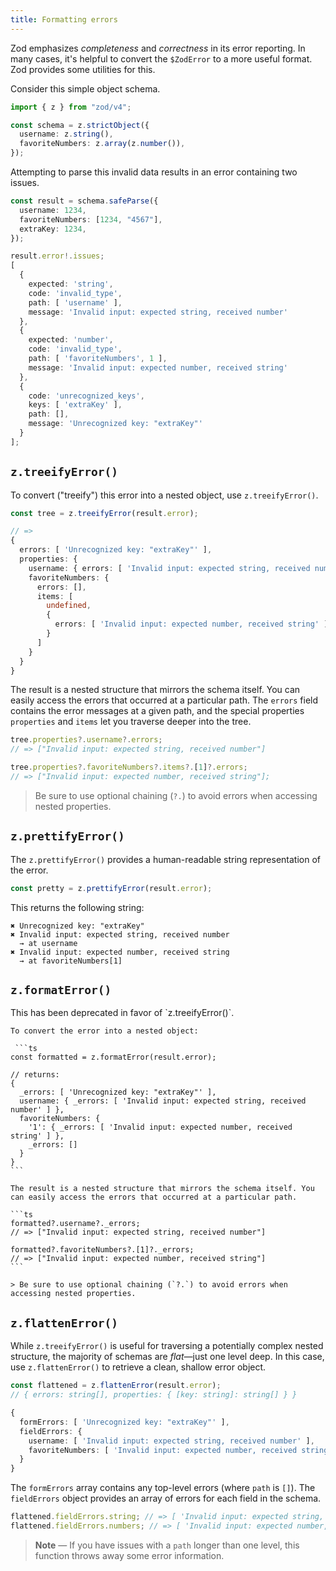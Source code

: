 ```yaml
---
title: Formatting errors
---
```



Zod emphasizes _completeness_ and _correctness_ in its error reporting. In many cases, it's helpful to convert the `$ZodError` to a more useful format. Zod provides some utilities for this.

Consider this simple object schema.

```ts
import { z } from "zod/v4";

const schema = z.strictObject({
  username: z.string(),
  favoriteNumbers: z.array(z.number()),
});
```

Attempting to parse this invalid data results in an error containing two issues.

```ts
const result = schema.safeParse({
  username: 1234,
  favoriteNumbers: [1234, "4567"],
  extraKey: 1234,
});

result.error!.issues;
[
  {
    expected: 'string',
    code: 'invalid_type',
    path: [ 'username' ],
    message: 'Invalid input: expected string, received number'
  },
  {
    expected: 'number',
    code: 'invalid_type',
    path: [ 'favoriteNumbers', 1 ],
    message: 'Invalid input: expected number, received string'
  },
  {
    code: 'unrecognized_keys',
    keys: [ 'extraKey' ],
    path: [],
    message: 'Unrecognized key: "extraKey"'
  }
];
```


## `z.treeifyError()`

To convert ("treeify") this error into a nested object, use `z.treeifyError()`.


```ts
const tree = z.treeifyError(result.error);

// =>
{
  errors: [ 'Unrecognized key: "extraKey"' ],
  properties: {
    username: { errors: [ 'Invalid input: expected string, received number' ] },
    favoriteNumbers: {
      errors: [],
      items: [
        undefined,
        {
          errors: [ 'Invalid input: expected number, received string' ]
        }
      ]
    }
  }
}
```

The result is a nested structure that mirrors the schema itself. You can easily access the errors that occurred at a particular path. The `errors` field contains the error messages at a given path, and the special properties `properties` and `items` let you traverse deeper into the tree.

```ts
tree.properties?.username?.errors;
// => ["Invalid input: expected string, received number"]

tree.properties?.favoriteNumbers?.items?.[1]?.errors;
// => ["Invalid input: expected number, received string"];
```

> Be sure to use optional chaining (`?.`) to avoid errors when accessing nested properties.

## `z.prettifyError()`

The `z.prettifyError()` provides a human-readable string representation of the error.

```ts
const pretty = z.prettifyError(result.error);
```

This returns the following string:

```
✖ Unrecognized key: "extraKey"
✖ Invalid input: expected string, received number
  → at username
✖ Invalid input: expected number, received string
  → at favoriteNumbers[1]
```


## `z.formatError()`

<Callout type="warn">
  This has been deprecated in favor of `z.treeifyError()`.
</Callout>

<Accordions>
  <Accordion title="Show docs">

    To convert the error into a nested object:

     ```ts
    const formatted = z.formatError(result.error);

    // returns:
    {
      _errors: [ 'Unrecognized key: "extraKey"' ],
      username: { _errors: [ 'Invalid input: expected string, received number' ] },
      favoriteNumbers: {
        '1': { _errors: [ 'Invalid input: expected number, received string' ] },
        _errors: []
      }
    }
    ```

    The result is a nested structure that mirrors the schema itself. You can easily access the errors that occurred at a particular path.

    ```ts
    formatted?.username?._errors;
    // => ["Invalid input: expected string, received number"]

    formatted?.favoriteNumbers?.[1]?._errors;
    // => ["Invalid input: expected number, received string"]
    ```

    > Be sure to use optional chaining (`?.`) to avoid errors when accessing nested properties.

  </Accordion>
  </Accordions>

## `z.flattenError()`

While `z.treeifyError()` is useful for traversing a potentially complex nested structure, the majority of schemas are *flat*—just one level deep. In this case, use `z.flattenError()` to retrieve a clean, shallow error object.

```ts
const flattened = z.flattenError(result.error);
// { errors: string[], properties: { [key: string]: string[] } }

{
  formErrors: [ 'Unrecognized key: "extraKey"' ],
  fieldErrors: {
    username: [ 'Invalid input: expected string, received number' ],
    favoriteNumbers: [ 'Invalid input: expected number, received string' ]
  }
}
```

The `formErrors` array contains any top-level errors (where `path` is `[]`). The `fieldErrors` object provides an array of errors for each field in the schema.

```ts
flattened.fieldErrors.string; // => [ 'Invalid input: expected string, received number' ]
flattened.fieldErrors.numbers; // => [ 'Invalid input: expected number, received string' ]
```

> **Note** — If you have issues with a `path` longer than one level, this function throws away some error information. 
